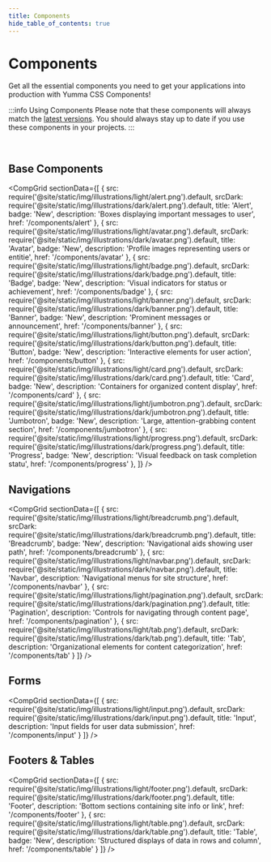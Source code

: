 ```yaml
---
title: Components
hide_table_of_contents: true
---
```



# Components

Get all the essential components you need to get your applications into production with Yumma CSS Components!

:::info Using Components
Please note that these components will always match the [latest versions](https://www.npmjs.com/package/yummacss). You should always stay up to date if you use these components in your projects.
:::

<br />

## Base Components

<CompGrid
  sectionData={[
    {
      src: require('@site/static/img/illustrations/light/alert.png').default,
      srcDark: require('@site/static/img/illustrations/dark/alert.png').default,
      title: 'Alert',
      badge: 'New',
      description: 'Boxes displaying important messages to user',
      href: '/components/alert'
    },
    {
      src: require('@site/static/img/illustrations/light/avatar.png').default,
      srcDark: require('@site/static/img/illustrations/dark/avatar.png').default,
      title: 'Avatar',
      badge: 'New',
      description: 'Profile images representing users or entitie',
      href: '/components/avatar'
    },
    {
      src: require('@site/static/img/illustrations/light/badge.png').default,
      srcDark: require('@site/static/img/illustrations/dark/badge.png').default,
      title: 'Badge',
      badge: 'New',
      description: 'Visual indicators for status or achievement',
      href: '/components/badge'
    },
    {
      src: require('@site/static/img/illustrations/light/banner.png').default,
      srcDark: require('@site/static/img/illustrations/dark/banner.png').default,
      title: 'Banner',
      badge: 'New',
      description: 'Prominent messages or announcement',
      href: '/components/banner'
    },
    {
      src: require('@site/static/img/illustrations/light/button.png').default,
      srcDark: require('@site/static/img/illustrations/dark/button.png').default,
      title: 'Button',
      badge: 'New',
      description: 'Interactive elements for user action',
      href: '/components/button'
    },
    {
      src: require('@site/static/img/illustrations/light/card.png').default,
      srcDark: require('@site/static/img/illustrations/dark/card.png').default,
      title: 'Card',
      badge: 'New',
      description: 'Containers for organized content display',
      href: '/components/card'
    },
    {
      src: require('@site/static/img/illustrations/light/jumbotron.png').default,
      srcDark: require('@site/static/img/illustrations/dark/jumbotron.png').default,
      title: 'Jumbotron',
      badge: 'New',
      description: 'Large, attention-grabbing content section',
      href: '/components/jumbotron'
    },
    {
      src: require('@site/static/img/illustrations/light/progress.png').default,
      srcDark: require('@site/static/img/illustrations/dark/progress.png').default,
      title: 'Progress',
      badge: 'New',
      description: 'Visual feedback on task completion statu',
      href: '/components/progress'
    },
 ]}
/>

## Navigations

<CompGrid
 sectionData={[
    {
      src: require('@site/static/img/illustrations/light/breadcrumb.png').default,
      srcDark: require('@site/static/img/illustrations/dark/breadcrumb.png').default,
      title: 'Breadcrumb',
      badge: 'New',
      description: 'Navigational aids showing user path',
      href: '/components/breadcrumb'
    },
    {
      src: require('@site/static/img/illustrations/light/navbar.png').default,
      srcDark: require('@site/static/img/illustrations/dark/navbar.png').default,
      title: 'Navbar',
      description: 'Navigational menus for site structure',
      href: '/components/navbar'
    },
    {
      src: require('@site/static/img/illustrations/light/pagination.png').default,
      srcDark: require('@site/static/img/illustrations/dark/pagination.png').default,
      title: 'Pagination',
      description: 'Controls for navigating through content page',
      href: '/components/pagination'
    },
    {
      src: require('@site/static/img/illustrations/light/tab.png').default,
      srcDark: require('@site/static/img/illustrations/dark/tab.png').default,
      title: 'Tab',
      description: 'Organizational elements for content categorization',
      href: '/components/tab'
    }
 ]}
/>

## Forms

<CompGrid
 sectionData={[
  {
    src: require('@site/static/img/illustrations/light/input.png').default,
    srcDark: require('@site/static/img/illustrations/dark/input.png').default,
    title: 'Input',
    description: 'Input fields for user data submission',
    href: '/components/input'
  }
 ]}
/>

## Footers & Tables

<CompGrid
 sectionData={[
    {
      src: require('@site/static/img/illustrations/light/footer.png').default,
      srcDark: require('@site/static/img/illustrations/dark/footer.png').default,
      title: 'Footer',
      description: 'Bottom sections containing site info or link',
      href: '/components/footer'
    },
    {
      src: require('@site/static/img/illustrations/light/table.png').default,
      srcDark: require('@site/static/img/illustrations/dark/table.png').default,
      title: 'Table',
      badge: 'New',
      description: 'Structured displays of data in rows and column',
      href: '/components/table'
    }
 ]}
/>